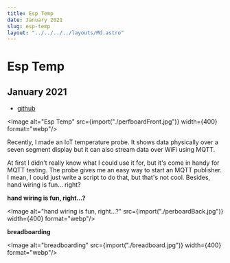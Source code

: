 ```yaml
---
title: Esp Temp
date: January 2021
slug: esp-temp
layout: "../../../../layouts/Md.astro"
---
```



# Esp Temp

## January 2021

- [github](https://github.com/ec965/esp-temp)

<Image alt="Esp Temp" src={import("./perfboardFront.jpg")} width={400} format="webp"/>

Recently, I made an IoT temperature probe. It shows data physically over a seven
segment display but it can also stream data over WiFi using MQTT.

At first I didn't really know what I could use it for, but it's come in handy
for MQTT testing. The probe gives me an easy way to start an MQTT publisher. I
mean, I could just write a script to do that, but that's not cool. Besides, hand
wiring is fun... right?

**hand wiring is fun, right...?**

<Image alt="hand wiring is fun, right...?" src={import("./perboardBack.jpg")} width={400} format="webp"/>

**breadboarding**

<Image alt="breadboarding" src={import("./breadboard.jpg")} width={400} format="webp"/>
